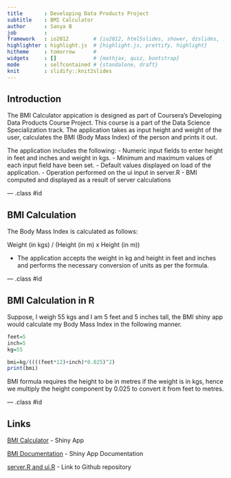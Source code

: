 ```yaml
---
title       : Developing Data Products Project
subtitle    : BMI Calculator
author      : Sanya B
job         : 
framework   : io2012        # {io2012, html5slides, shower, dzslides, ...}
highlighter : highlight.js  # {highlight.js, prettify, highlight}
hitheme     : tomorrow      # 
widgets     : []            # {mathjax, quiz, bootstrap}
mode        : selfcontained # {standalone, draft}
knit        : slidify::knit2slides
---
```


## Introduction

The BMI Calculator appication is designed as part of Coursera's Developing Data Products Course Project. This course is a part of the Data Science Specialization track. The application takes as input height and weight of the user, calculates the BMI (Body Mass Index) of the person and prints it out.

The application includes the following:
- Numeric input fields to enter height in feet and inches and weight in kgs.
- Minimum and maximum values of each input field have been set.
- Default values displayed on load of the application.
- Operation performed on the ui input in server.R
- BMI computed and displayed as a result of server calculations

--- .class #id 

## BMI Calculation

The Body Mass Index is calculated as follows:   

Weight (in kgs) / (Height (in m) x Height (in m))

- The application accepts the weight in kg and height in feet and inches and performs the necessary conversion of units as per the formula.

--- .class #id 

## BMI Calculation in R

Suppose, I weigh 55 kgs and I am 5 feet and 5 inches tall, the BMI shiny app would calculate my Body Mass Index in the following manner.


```r
feet=5
inch=5
kg=55

bmi=kg/((((feet*12)+inch)*0.025)^2)
print(bmi)
```

BMI formula requires the height to be in metres if the weight is in kgs, hence we multiply the height component by 0.025 to convert  it from feet to metres.

--- .class #id 

## Links

[BMI Calculator](https://sanya14.shinyapps.io/BMICalc) - Shiny App

[BMI Documentation](https://sanya14.shinyapps.io/BMIDoc) - Shiny App Documentation

[server.R and ui.R](https://github.com/sanyabhogal24/BMICalc) - Link to Github repository


